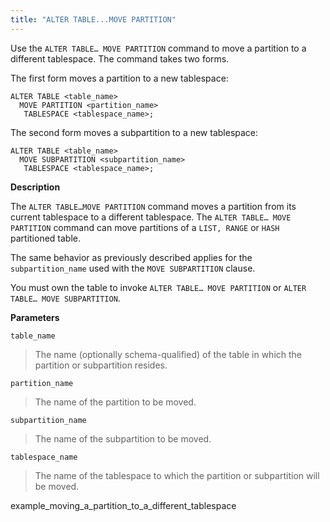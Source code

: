 ```yaml
---
title: "ALTER TABLE...MOVE PARTITION"
---
```


<div id="alter_table_move_partition" class="registered_link"></div>


Use the `ALTER TABLE… MOVE PARTITION` command to move a partition to a different tablespace. The command takes two forms.

The first form moves a partition to a new tablespace:

``` text
ALTER TABLE <table_name>
  MOVE PARTITION <partition_name>
   TABLESPACE <tablespace_name>;
```

The second form moves a subpartition to a new tablespace:

``` text
ALTER TABLE <table_name>
  MOVE SUBPARTITION <subpartition_name>
   TABLESPACE <tablespace_name>;
```

**Description**

The `ALTER TABLE…MOVE PARTITION` command moves a partition from its current tablespace to a different tablespace. The `ALTER TABLE… MOVE PARTITION` command can move partitions of a `LIST, RANGE` or `HASH` partitioned table.

The same behavior as previously described applies for the `subpartition_name` used with the `MOVE SUBPARTITION` clause.

You must own the table to invoke `ALTER TABLE… MOVE PARTITION` or `ALTER TABLE… MOVE SUBPARTITION`.

**Parameters**

`table_name`

> The name (optionally schema-qualified) of the table in which the partition or subpartition resides.

`partition_name`

> The name of the partition to be moved.

`subpartition_name`

> The name of the subpartition to be moved.

`tablespace_name`

> The name of the tablespace to which the partition or subpartition will be moved.

<div class="toctree" data-maxdepth="3">

example_moving_a_partition_to_a_different_tablespace

</div>
